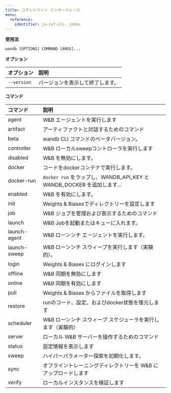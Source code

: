 ---
title: コマンドライン インターフェース
menu:
  reference:
    identifier: ja-ref-cli-_index
---

**使用法**

`wandb [OPTIONS] COMMAND [ARGS]...`

**オプション**

| **オプション** | **説明** |
| :--- | :--- |
| `--version` | バージョンを表示して終了します。 |

**コマンド**

| **コマンド** | **説明** |
| :--- | :--- |
| agent | W&B エージェントを実行します |
| artifact | アーティファクトと対話するためのコマンド |
| beta | wandb CLI コマンドのベータバージョン。 |
| controller | W&B ローカルsweepコントローラを実行します |
| disabled | W&B を無効にします。 |
| docker | コードをdockerコンテナで実行します。 |
| docker-run | `docker run` をラップし、WANDB_API_KEY と WANDB_DOCKER を追加します... |
| enabled | W&B を有効にします。 |
| init | Weights & Biasesでディレクトリーを設定します |
| job | W&B ジョブを管理および表示するためのコマンド |
| launch | W&B Jobを起動またはキューに入れます。 |
| launch-agent | W&B ローンンチ エージェントを実行します。 |
| launch-sweep | W&B ローンンチ スウィープを実行します（実験的）。 |
| login | Weights & Biases にログインします |
| offline | W&B 同期を無効にします |
| online | W&B 同期を有効にします |
| pull | Weights & Biases からファイルを取得します |
| restore | runのコード、設定、およびdocker状態を復元します |
| scheduler | W&B ローンンチ スウィープ スケジューラを実行します（実験的） |
| server | ローカル W&B サーバーを操作するためのコマンド |
| status | 設定情報を表示します |
| sweep | ハイパーパラメーター探索を初期化します。 |
| sync | オフライントレーニングディレクトリーを W&B にアップロードします |
| verify | ローカルインスタンスを検証します |